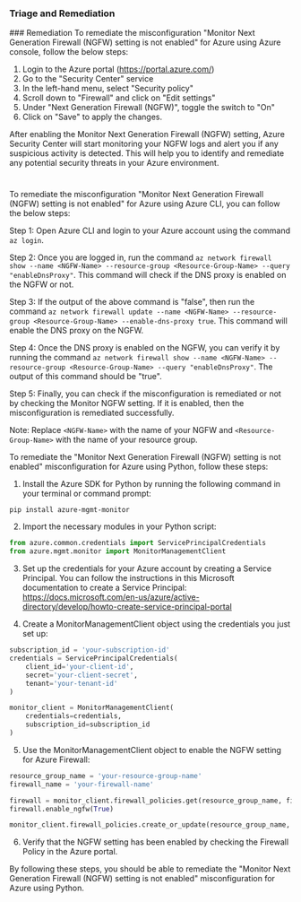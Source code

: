
### Triage and Remediation
<Tabs>
<Tab title='Remediation'>
### Remediation

<AccordionGroup>
<Accordion title='Using Console' defaultOpen='true'>
To remediate the misconfiguration "Monitor Next Generation Firewall (NGFW) setting is not enabled" for Azure using Azure console, follow the below steps:

1. Login to the Azure portal (https://portal.azure.com/)
2. Go to the "Security Center" service
3. In the left-hand menu, select "Security policy"
4. Scroll down to "Firewall" and click on "Edit settings"
5. Under "Next Generation Firewall (NGFW)", toggle the switch to "On"
6. Click on "Save" to apply the changes.

After enabling the Monitor Next Generation Firewall (NGFW) setting, Azure Security Center will start monitoring your NGFW logs and alert you if any suspicious activity is detected. This will help you to identify and remediate any potential security threats in your Azure environment.

#
</Accordion>

<Accordion title='Using CLI'>
To remediate the misconfiguration "Monitor Next Generation Firewall (NGFW) setting is not enabled" for Azure using Azure CLI, you can follow the below steps:

Step 1: Open Azure CLI and login to your Azure account using the command `az login`.

Step 2: Once you are logged in, run the command `az network firewall show --name <NGFW-Name> --resource-group <Resource-Group-Name> --query "enableDnsProxy"`. This command will check if the DNS proxy is enabled on the NGFW or not.

Step 3: If the output of the above command is "false", then run the command `az network firewall update --name <NGFW-Name> --resource-group <Resource-Group-Name> --enable-dns-proxy true`. This command will enable the DNS proxy on the NGFW.

Step 4: Once the DNS proxy is enabled on the NGFW, you can verify it by running the command `az network firewall show --name <NGFW-Name> --resource-group <Resource-Group-Name> --query "enableDnsProxy"`. The output of this command should be "true".

Step 5: Finally, you can check if the misconfiguration is remediated or not by checking the Monitor NGFW setting. If it is enabled, then the misconfiguration is remediated successfully.

Note: Replace `<NGFW-Name>` with the name of your NGFW and `<Resource-Group-Name>` with the name of your resource group.
</Accordion>

<Accordion title='Using Python'>
To remediate the "Monitor Next Generation Firewall (NGFW) setting is not enabled" misconfiguration for Azure using Python, follow these steps:

1. Install the Azure SDK for Python by running the following command in your terminal or command prompt:
```
pip install azure-mgmt-monitor
```

2. Import the necessary modules in your Python script:
```python
from azure.common.credentials import ServicePrincipalCredentials
from azure.mgmt.monitor import MonitorManagementClient
```

3. Set up the credentials for your Azure account by creating a Service Principal. You can follow the instructions in this Microsoft documentation to create a Service Principal: https://docs.microsoft.com/en-us/azure/active-directory/develop/howto-create-service-principal-portal

4. Create a MonitorManagementClient object using the credentials you just set up:
```python
subscription_id = 'your-subscription-id'
credentials = ServicePrincipalCredentials(
    client_id='your-client-id',
    secret='your-client-secret',
    tenant='your-tenant-id'
)

monitor_client = MonitorManagementClient(
    credentials=credentials,
    subscription_id=subscription_id
)
```

5. Use the MonitorManagementClient object to enable the NGFW setting for Azure Firewall:
```python
resource_group_name = 'your-resource-group-name'
firewall_name = 'your-firewall-name'

firewall = monitor_client.firewall_policies.get(resource_group_name, firewall_name)
firewall.enable_ngfw(True)

monitor_client.firewall_policies.create_or_update(resource_group_name, firewall_name, firewall)
```

6. Verify that the NGFW setting has been enabled by checking the Firewall Policy in the Azure portal.

By following these steps, you should be able to remediate the "Monitor Next Generation Firewall (NGFW) setting is not enabled" misconfiguration for Azure using Python.
</Accordion>

</AccordionGroup>
</Tab>
</Tabs>

